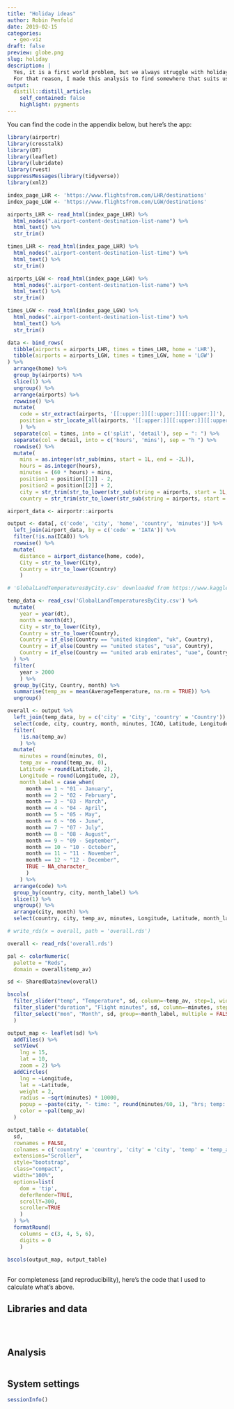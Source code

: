 ```yaml
---
title: "Holiday ideas"
author: Robin Penfold
date: 2019-02-15
categories:
  - geo-viz
draft: false
preview: globe.png
slug: holiday
description: |
  Yes, it is a first world problem, but we always struggle with holiday destinations. I prefer flying upside down towards somewhere different, whilst my wife and boy aren't keen on heat or long flights. 
  For that reason, I made this analysis to find somewhere that suits us all.
output:
  distill::distill_article:
    self_contained: false
    highlight: pygments
---
```


You can find the code in the appendix below, but here's the app:

```r
library(airportr)
library(crosstalk)
library(DT)
library(leaflet)
library(lubridate)
library(rvest)
suppressMessages(library(tidyverse))
library(xml2)
```

```r
index_page_LHR <- 'https://www.flightsfrom.com/LHR/destinations'
index_page_LGW <- 'https://www.flightsfrom.com/LGW/destinations'

airports_LHR <- read_html(index_page_LHR) %>%
  html_nodes(".airport-content-destination-list-name") %>% 
  html_text() %>% 
  str_trim()

times_LHR <- read_html(index_page_LHR) %>%
  html_nodes(".airport-content-destination-list-time") %>% 
  html_text() %>% 
  str_trim()

airports_LGW <- read_html(index_page_LGW) %>%
  html_nodes(".airport-content-destination-list-name") %>% 
  html_text() %>% 
  str_trim()

times_LGW <- read_html(index_page_LGW) %>%
  html_nodes(".airport-content-destination-list-time") %>% 
  html_text() %>% 
  str_trim()

data <- bind_rows(
  tibble(airports = airports_LHR, times = times_LHR, home = 'LHR'),
  tibble(airports = airports_LGW, times = times_LGW, home = 'LGW')
) %>% 
  arrange(home) %>% 
  group_by(airports) %>% 
  slice(1) %>% 
  ungroup() %>% 
  arrange(airports) %>% 
  rowwise() %>% 
  mutate(
    code = str_extract(airports, '[[:upper:]][[:upper:]][[:upper:]]'),
    position = str_locate_all(airports, '[[:upper:]][[:upper:]][[:upper:]]')
    ) %>% 
  separate(col = times, into = c('split', 'detail'), sep = ": ") %>% 
  separate(col = detail, into = c('hours', 'mins'), sep = "h ") %>% 
  rowwise() %>% 
  mutate(
    mins = as.integer(str_sub(mins, start = 1L, end = -2L)),
    hours = as.integer(hours),
    minutes = (60 * hours) + mins,
    position1 = position[[1]] - 2, 
    position2 = position[[2]] + 2,
    city = str_trim(str_to_lower(str_sub(string = airports, start = 1L, end = position1))),
    country = str_trim(str_to_lower(str_sub(string = airports, start = position2, end = -1L))))

airport_data <- airportr::airports

output <- data[, c('code', 'city', 'home', 'country', 'minutes')] %>% 
  left_join(airport_data, by = c('code' = 'IATA')) %>% 
  filter(!is.na(ICAO)) %>% 
  rowwise() %>% 
  mutate(
    distance = airport_distance(home, code),
    City = str_to_lower(City), 
    Country = str_to_lower(Country)
    )

# 'GlobalLandTemperaturesByCity.csv' downloaded from https://www.kaggle.com/berkeleyearth/climate-change-earth-surface-temperature-data#GlobalLandTemperaturesByCity.csv

temp_data <- read_csv('GlobalLandTemperaturesByCity.csv') %>% 
  mutate(
    year = year(dt),
    month = month(dt),
    City = str_to_lower(City),
    Country = str_to_lower(Country),
    Country = if_else(Country == "united kingdom", "uk", Country),
    Country = if_else(Country == "united states", "usa", Country),
    Country = if_else(Country == "united arab emirates", "uae", Country)
  ) %>% 
  filter(
    year > 2000
    ) %>% 
  group_by(City, Country, month) %>% 
  summarise(temp_av = mean(AverageTemperature, na.rm = TRUE)) %>% 
  ungroup()

overall <- output %>% 
  left_join(temp_data, by = c('city' = 'City', 'country' = 'Country')) %>% 
  select(code, city, country, month, minutes, ICAO, Latitude, Longitude, UTC, distance, temp_av) %>% 
  filter(
    !is.na(temp_av)
    ) %>% 
  mutate(
    minutes = round(minutes, 0),
    temp_av = round(temp_av, 0),
    Latitude = round(Latitude, 2),
    Longitude = round(Longitude, 2),
    month_label = case_when(
      month == 1 ~ "01 - January",
      month == 2 ~ "02 - February",
      month == 3 ~ "03 - March",
      month == 4 ~ "04 - April",
      month == 5 ~ "05 - May",
      month == 6 ~ "06 - June",
      month == 7 ~ "07 - July",
      month == 8 ~ "08 - August",
      month == 9 ~ "09 - September",
      month == 10 ~ "10 - October",
      month == 11 ~ "11 - November",
      month == 12 ~ "12 - December",
      TRUE ~ NA_character_
      )
    ) %>% 
  arrange(code) %>% 
  group_by(country, city, month_label) %>% 
  slice(1) %>% 
  ungroup() %>% 
  arrange(city, month) %>% 
  select(country, city, temp_av, minutes, Longitude, Latitude, month_label)

# write_rds(x = overall, path = 'overall.rds')
```

```r
overall <- read_rds('overall.rds')

pal <- colorNumeric(
  palette = "Reds",
  domain = overall$temp_av)

sd <- SharedData$new(overall)

bscols(
  filter_slider("temp", "Temperature", sd, column=~temp_av, step=1, width=100),
  filter_slider("duration", "Flight minutes", sd, column=~minutes, step=1, width=100),
  filter_select("mon", "Month", sd, group=~month_label, multiple = FALSE)
  )
```


```r
output_map <- leaflet(sd) %>% 
  addTiles() %>% 
  setView(
    lng = 15, 
    lat = 10, 
    zoom = 2) %>% 
  addCircles(
    lng = ~Longitude, 
    lat = ~Latitude, 
    weight = 2,
    radius = ~sqrt(minutes) * 10000, 
    popup = ~paste(city, "- time: ", round(minutes/60, 1), "hrs; temp: ", round(temp_av, 2), "C"), 
    color = ~pal(temp_av)
  )

output_table <- datatable(
  sd,
  rownames = FALSE,
  colnames = c('country' = 'country', 'city' = 'city', 'temp' = 'temp_av', 'minutes' = 'minutes', 'Long' = 'Longitude', 'Lat' = 'Latitude', 'month' = 'month_label'),
  extensions="Scroller", 
  style="bootstrap", 
  class="compact", 
  width="100%",
  options=list(
    dom = 'tip',
    deferRender=TRUE, 
    scrollY=300, 
    scroller=TRUE
    )
  ) %>% 
  formatRound(
    columns = c(3, 4, 5, 6), 
    digits = 0
    )

bscols(output_map, output_table)
```

##   {.appendix}

For completeness (and reproducibility), here's the code that I used to calculate what's above.

## Libraries and data {.appendix}

```r
```

```r
```

```r
```

## Analysis {.appendix}

```r
```

## System settings {.appendix}

```r
sessionInfo()
```

